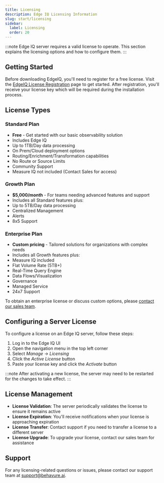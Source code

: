 ```yaml
---
title: Licensing
description: Edge IQ Licensing Information
slug: start/licensing
sidebar:
  label: Licensing
  order: 20
---
```



:::note
Edge IQ server requires a valid license to operate. This section explains the licensing options and how to configure them.
:::

## Getting Started

Before downloading EdgeIQ, you'll need to register for a free license. Visit the [EdgeIQ License Registration](https://edge-iq-services.behavure.ai/l/edgeiq-free-license) page to get started. After registration, you'll receive your license key which will be required during the installation process.

## License Types

### Standard Plan

- **Free** - Get started with our basic observability solution
- Includes Edge IQ
- Up to 1TB/Day data processing
- On Prem/Cloud deployment options
- Routing/Enrichment/Transformation capabilities
- No Route or Source Limits
- Community Support
- Measure IQ not included (Contact Sales for access)

### Growth Plan

- **$5,000/month** - For teams needing advanced features and support
- Includes all Standard features plus:
- Up to 5TB/Day data processing
- Centralized Management
- Alerts
- 8x5 Support

### Enterprise Plan

- **Custom pricing** - Tailored solutions for organizations with complex needs
- Includes all Growth features plus:
- Measure IQ included
- Flat Volume Rate (5TB+)
- Real-Time Query Engine
- Data Flows/Visualization
- Governance
- Managed Service
- 24x7 Support

To obtain an enterprise license or discuss custom options, please [contact our sales team](https://behavure.ai/contact).

## Configuring a Server License

To configure a license on an Edge IQ server, follow these steps:

<Steps>

1. Log in to the Edge IQ UI
2. Open the navigation menu in the top left corner
3. Select _Manage_ -> _Licensing_
4. Click the _Active License_ button
5. Paste your license key and click the _Activate_ button

</Steps>

:::note
After activating a new license, the server may need to be restarted for the changes to take effect.
:::

## License Management

- **License Validation**: The server periodically validates the license to ensure it remains active
- **License Expiration**: You'll receive notifications when your license is approaching expiration
- **License Transfer**: Contact support if you need to transfer a license to a different server
- **License Upgrade**: To upgrade your license, contact our sales team for assistance

## Support

For any licensing-related questions or issues, please contact our support team at [support@behavure.ai](mailto:support@behavure.ai).
